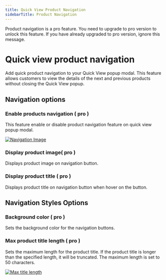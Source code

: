 ```yaml
---
title: Quick View Product Navigation
sidebarTitle: Product Navigation
---
```



<GoPro title="Requires pro" link="https://addonify.com/product/addonify-quick-view-for-woocommerce/#pricing">
	<div className="block relative">
		<p className="block text-base text-blue-800 dark:text-white">
			Product navigation is a pro feature. You need to upgrade to pro version to unlock this feature. If you have already upgraded to pro version, ignore this message.
		</p>
	</div>
</GoPro>

# Quick view product navigation

Add quick product navigation to your Quick View popup modal. This feature allows customers to view the details of the next and previous products without closing the Quick View popup.

## Navigation options


### Enable products navigation ( pro )

This feature enable or disable product navigation feature on quick view popup modal.

[![Navigation Image](/products/quick-view/navigation-image.png)](/products/quick-view/navigation-image.png)


### Display product image( pro )

Displays product image on navigation button.


### Display product title ( pro )

Displays product title on navigation button when hover on the button.

## Navigation Styles Options


### Background color ( pro )

Sets the background color for the navigation buttons.



### Max product title length ( pro )

Sets the maximum length for the product title. If the product title is longer than the specified length, it will be truncated. The maximum length is set to 50 characters.

[![Max title length](/products/quick-view/max-title-length.png)](/products/quick-view/max-title-length.png.png)


